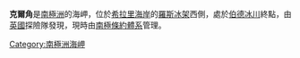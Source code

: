 {{coord|80|3|S|160|26|E|source:GNIS|display=title}}

'''克爾角'''是[[南極洲|南極洲]]的海岬，位於[[希拉里海岸|希拉里海岸]]的[[羅斯冰架|羅斯冰架]]西側，處於[[伯德冰川|伯德冰川]]終點，由[[英國|英國]]探險隊發現，現時由[[南極條約體系|南極條約體系]]管理。

{{Antarctica-geo-stub}}
[[Category:南極洲海岬|Category:南極洲海岬]]